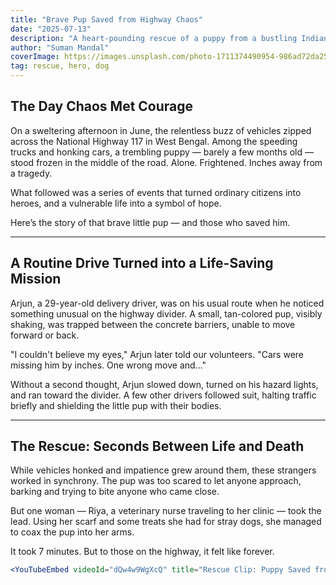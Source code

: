 ```yaml
---
title: "Brave Pup Saved from Highway Chaos"
date: "2025-07-13"
description: "A heart-pounding rescue of a puppy from a bustling Indian highway shows the power of compassion and quick thinking."
author: "Suman Mandal"
coverImage: https://images.unsplash.com/photo-1711374490954-986ad72da25b?q=80&w=1470&auto=format&fit=crop&ixlib=rb-4.1.0&ixid=M3wxMjA3fDB8MHxwaG90by1wYWdlfHx8fGVufDB8fHx8fA%3D%3D
tag: rescue, hero, dog
---
```


## The Day Chaos Met Courage

On a sweltering afternoon in June, the relentless buzz of vehicles zipped across the National Highway 117 in West Bengal. Among the speeding trucks and honking cars, a trembling puppy — barely a few months old — stood frozen in the middle of the road. Alone. Frightened. Inches away from a tragedy.

What followed was a series of events that turned ordinary citizens into heroes, and a vulnerable life into a symbol of hope.

<span className="text-teal-900 font-semibold">Here’s the story of that brave little pup — and those who saved him.</span>

---

## A Routine Drive Turned into a Life-Saving Mission

Arjun, a 29-year-old delivery driver, was on his usual route when he noticed something unusual on the highway divider. A small, tan-colored pup, visibly shaking, was trapped between the concrete barriers, unable to move forward or back.

"I couldn't believe my eyes," Arjun later told our volunteers. "Cars were missing him by inches. One wrong move and..."

Without a second thought, Arjun slowed down, turned on his hazard lights, and ran toward the divider. A few other drivers followed suit, halting traffic briefly and shielding the little pup with their bodies.

---

## The Rescue: Seconds Between Life and Death

While vehicles honked and impatience grew around them, these strangers worked in synchrony. The pup was too scared to let anyone approach, barking and trying to bite anyone who came close.

But one woman — Riya, a veterinary nurse traveling to her clinic — took the lead. Using her scarf and some treats she had for stray dogs, she managed to coax the pup into her arms.

It took 7 minutes. But to those on the highway, it felt like forever.

```jsx
<YouTubeEmbed videoId="dQw4w9WgXcQ" title="Rescue Clip: Puppy Saved from NH117" />
